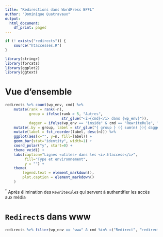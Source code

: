 ```yaml
---
title: "Redirections dans WordPress EPFL"
author: "Dominique Quatravaux"
output:
  html_document:
    df_print: paged
---
```


```r
if (! exists("redirects")) {
    source("htaccesses.R")
}

library(stringr)
library(forcats)
library(ggplot2)
library(ggtext)
```

# Vue d'ensemble

```r
redirects %>% count(wp_env, cmd) %>%
    mutate(rank = rank(-n),
           group = ifelse(rank > 5, "Autres",
                          str_glue("<i>{cmd}</i> dans {wp_env}")),
           dagger = ifelse(wp_env == "inside" & cmd == "RewriteRule", "<sup>†</sup>", "")) %>%
    mutate(.by = group, label = str_glue("{ group } ({ sum(n) }){ dagger }")) %>%
    mutate(label = fct_reorder(label, desc(n))) %>%
    ggplot(aes(x="", y=n, fill=label)) +
    geom_bar(stat="identity", width=1) +
    coord_polar("y", start=0) +
    theme_void() +
    labs(caption="Lignes «utiles» dans les <i>.htaccess</i>",
         fill="Type et environnement",
         y = "") +
    theme(
        legend.text = element_markdown(),
        plot.caption = element_markdown()
    )
```

<sup>†</sup> Après élimination des `RewriteRule`s qui servent à authentifier les accès aux média

# `Redirect`s dans www

```r
redirects %>% filter(wp_env == "www" & cmd %in% c("Redirect", "redirect")) %>% count(uri_path) %>% arrange(desc(n))
```
